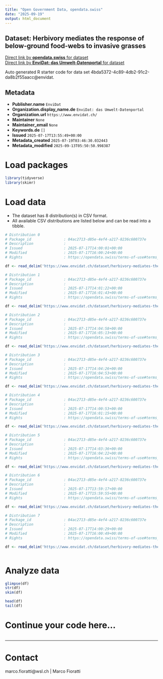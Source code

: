 ```yaml
---
title: "Open Government Data, opendata.swiss"
date: "2025-09-19"
output: html_document
---
```


## Dataset: Herbivory mediates the response of below-ground food-webs to invasive grasses



[Direct link by **opendata.swiss** for dataset](https://opendata.swiss/de/dataset/herbivory-mediates-the-response-of-below-ground-food-webs-to-invasive-grasses)<br>
[Direct link by **EnviDat: das Umwelt-Datenportal** for dataset](https://www.envidat.ch/#/metadata/herbivory-mediates-the-response-of-below-ground-food-webs-to-invasive-grasses)

Auto generated R starter code for data set 4bda5372-4c89-4db2-91c2-da8b2f55aacc@envidat.

## Metadata

- **Publisher.name** `EnviDat`
- **Organization.display_name.de** `EnviDat: das Umwelt-Datenportal`
- **Organization.url** `https://www.envidat.ch/`
- **Maintainer** `None`
- **Maintainer_email** `None`
- **Keywords.de** `[]`
- **Issued** `2025-07-17T13:55:49+00:00`
- **Metadata_created** `2025-07-19T03:46:30.032443`
- **Metadata_modified** `2025-09-13T05:50:50.998387`


# Load packages

```r

library(tidyverse)
library(skimr)

```

# Load data

-   The dataset has 8 distribution(s) in CSV format.
-   All available CSV distributions are listed below and can be read into a tibble.

```r

# Distribution 0
# Package_id               : 04ac2713-d85e-4ef4-a217-8236c600737e
# Description              : 
# Issued                   : 2025-07-17T14:00:01+00:00
# Modified                 : 2025-07-17T16:00:24+00:00
# Rights                   : https://opendata.swiss/terms-of-use#terms_by

df <- read_delim('https://www.envidat.ch/dataset/herbivory-mediates-the-response-of-below-ground-food-webs-to-invasive-grasses/resource/9303e1cc-6bd5-4274-8e3c-64857ee50dff')

# Distribution 1
# Package_id               : 04ac2713-d85e-4ef4-a217-8236c600737e
# Description              : 
# Issued                   : 2025-07-17T14:01:22+00:00
# Modified                 : 2025-07-17T16:01:43+00:00
# Rights                   : https://opendata.swiss/terms-of-use#terms_by

df <- read_delim('https://www.envidat.ch/dataset/herbivory-mediates-the-response-of-below-ground-food-webs-to-invasive-grasses/resource/46a505cc-ced8-41da-92f6-c2db25b46550')

# Distribution 2
# Package_id               : 04ac2713-d85e-4ef4-a217-8236c600737e
# Description              : 
# Issued                   : 2025-07-17T14:04:58+00:00
# Modified                 : 2025-07-17T16:05:13+00:00
# Rights                   : https://opendata.swiss/terms-of-use#terms_by

df <- read_delim('https://www.envidat.ch/dataset/herbivory-mediates-the-response-of-below-ground-food-webs-to-invasive-grasses/resource/ef16a55a-9e7e-447e-9fb8-c07818c42b82')

# Distribution 3
# Package_id               : 04ac2713-d85e-4ef4-a217-8236c600737e
# Description              : 
# Issued                   : 2025-07-17T14:04:26+00:00
# Modified                 : 2025-07-17T16:04:53+00:00
# Rights                   : https://opendata.swiss/terms-of-use#terms_by

df <- read_delim('https://www.envidat.ch/dataset/herbivory-mediates-the-response-of-below-ground-food-webs-to-invasive-grasses/resource/3b85e403-72c0-4f1c-bde3-c0464a59b660')

# Distribution 4
# Package_id               : 04ac2713-d85e-4ef4-a217-8236c600737e
# Description              : 
# Issued                   : 2025-07-17T14:00:53+00:00
# Modified                 : 2025-07-17T16:01:15+00:00
# Rights                   : https://opendata.swiss/terms-of-use#terms_by

df <- read_delim('https://www.envidat.ch/dataset/herbivory-mediates-the-response-of-below-ground-food-webs-to-invasive-grasses/resource/d54a6c74-d9a7-4c1d-bff2-fe2aa355cfdc')

# Distribution 5
# Package_id               : 04ac2713-d85e-4ef4-a217-8236c600737e
# Description              : 
# Issued                   : 2025-07-17T14:03:36+00:00
# Modified                 : 2025-07-17T16:04:22+00:00
# Rights                   : https://opendata.swiss/terms-of-use#terms_by

df <- read_delim('https://www.envidat.ch/dataset/herbivory-mediates-the-response-of-below-ground-food-webs-to-invasive-grasses/resource/5cd79f48-2967-4687-8a34-cf18c3e3f9b4')

# Distribution 6
# Package_id               : 04ac2713-d85e-4ef4-a217-8236c600737e
# Description              : 
# Issued                   : 2025-07-17T13:59:17+00:00
# Modified                 : 2025-07-17T15:59:55+00:00
# Rights                   : https://opendata.swiss/terms-of-use#terms_by

df <- read_delim('https://www.envidat.ch/dataset/herbivory-mediates-the-response-of-below-ground-food-webs-to-invasive-grasses/resource/a2d0a31a-cfb3-421c-9970-36f0f2ba9b5e')

# Distribution 7
# Package_id               : 04ac2713-d85e-4ef4-a217-8236c600737e
# Description              : 
# Issued                   : 2025-07-17T14:00:29+00:00
# Modified                 : 2025-07-17T16:00:49+00:00
# Rights                   : https://opendata.swiss/terms-of-use#terms_by

df <- read_delim('https://www.envidat.ch/dataset/herbivory-mediates-the-response-of-below-ground-food-webs-to-invasive-grasses/resource/695104b9-95dd-4ee3-bd87-b99f62c82816')



```

# Analyze data

```r

glimpse(df)
str(df)
skim(df)

head(df)
tail(df)

```

# Continue your code here...

```r

```

------------------------------------------------------------------------

# Contact

marco.fioratti@wsl.ch | Marco Fioratti
